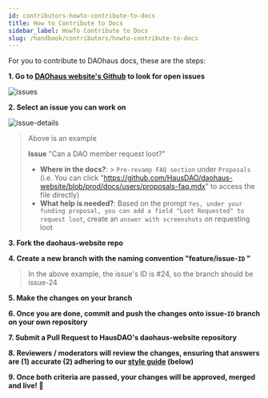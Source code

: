```yaml
---
id: contributors-howto-contribute-to-docs
title: How to Contribute to Docs
sidebar_label: HowTo Contribute to Docs
slug: /handbook/contributors/howto-contribute-to-docs
--- 
```


For you to contribute to DAOhaus docs, these are the steps:

**1. Go to [DAOhaus website's Github](https://github.com/HausDAO/daohaus-website/issues) to look for open issues**    

![issues](https://i.imgur.com/9n73PSW.png)

**2. Select an issue you can work on**

![issue-details](https://i.imgur.com/SaySCSA.png)

>Above is an example
>
>**Issue** "Can a DAO member request loot?"
> * **Where in the docs?**:
    >  `Pre-revamp FAQ section` under `Proposals` (i.e. You can click "https://github.com/HausDAO/daohaus-website/blob/prod/docs/users/proposals-faq.mdx" to access the file directly) 
> * **What help is needed?**:
 Based on the prompt `Yes, under your funding proposal, you can add a field "Loot Requested" to request loot`, create an `answer with screenshots` on requesting loot


**3. Fork the daohaus-website repo**

**4. Create a new branch with the naming convention "feature/issue-`ID` "**
> In the above example, the issue's ID is #24, so the branch should be issue-24

**5. Make the changes on your branch**


**6. Once you are done, commit and push the changes onto issue-`ID` branch on your own repository**

**7. Submit a Pull Request to HausDAO's daohaus-website repository**

**8. Reviewers / moderators will review the changes, ensuring that answers are (1) accurate (2) adhering to our [style guide](https://hackmd.io/vI1_pmTJTmy2_u0U7ZYQbA?both#43-Style-Guide) (below)**

**9. Once both criteria are passed, your changes will be approved, merged and live! 🎉**